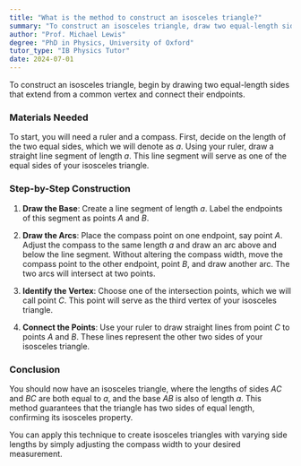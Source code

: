 ```yaml
---
title: "What is the method to construct an isosceles triangle?"
summary: "To construct an isosceles triangle, draw two equal-length sides from a common vertex and connect their endpoints to form the triangle."
author: "Prof. Michael Lewis"
degree: "PhD in Physics, University of Oxford"
tutor_type: "IB Physics Tutor"
date: 2024-07-01
---
```


To construct an isosceles triangle, begin by drawing two equal-length sides that extend from a common vertex and connect their endpoints.

### Materials Needed
To start, you will need a ruler and a compass. First, decide on the length of the two equal sides, which we will denote as $a$. Using your ruler, draw a straight line segment of length $a$. This line segment will serve as one of the equal sides of your isosceles triangle.

### Step-by-Step Construction
1. **Draw the Base**: Create a line segment of length $a$. Label the endpoints of this segment as points $A$ and $B$.

2. **Draw the Arcs**: Place the compass point on one endpoint, say point $A$. Adjust the compass to the same length $a$ and draw an arc above and below the line segment. Without altering the compass width, move the compass point to the other endpoint, point $B$, and draw another arc. The two arcs will intersect at two points.

3. **Identify the Vertex**: Choose one of the intersection points, which we will call point $C$. This point will serve as the third vertex of your isosceles triangle.

4. **Connect the Points**: Use your ruler to draw straight lines from point $C$ to points $A$ and $B$. These lines represent the other two sides of your isosceles triangle.

### Conclusion
You should now have an isosceles triangle, where the lengths of sides $AC$ and $BC$ are both equal to $a$, and the base $AB$ is also of length $a$. This method guarantees that the triangle has two sides of equal length, confirming its isosceles property.

You can apply this technique to create isosceles triangles with varying side lengths by simply adjusting the compass width to your desired measurement.
    